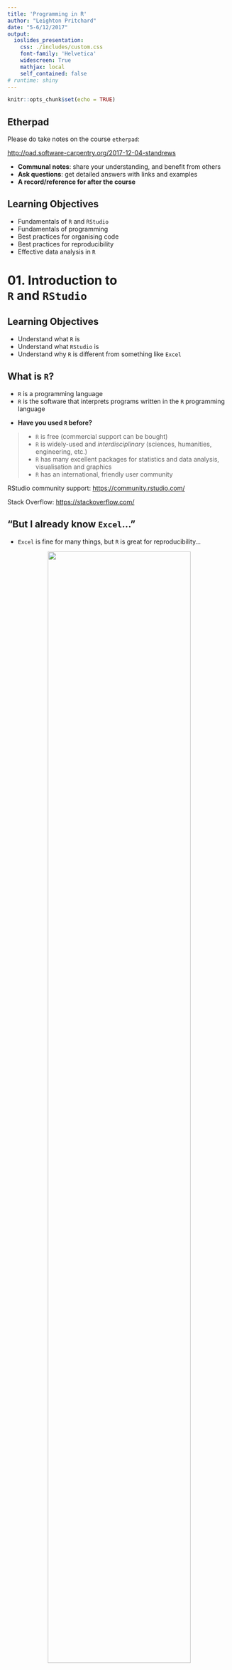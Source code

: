 ```yaml
---
title: 'Programming in R'
author: "Leighton Pritchard"
date: "5-6/12/2017"
output:
  ioslides_presentation:
    css: ./includes/custom.css
    font-family: 'Helvetica'
    widescreen: True
    mathjax: local
    self_contained: false
# runtime: shiny
---
```


```r
knitr::opts_chunk$set(echo = TRUE)
```

## Etherpad

<div class="attention">
Please do take notes on the course `etherpad`:
</div>

[http://pad.software-carpentry.org/2017-12-04-standrews](http://pad.software-carpentry.org/2017-12-04-standrews)

<div class="highlight">
* **Communal notes**: share your understanding, and benefit from others
* **Ask questions**: get detailed answers with links and examples
* **A record/reference for after the course**
</div>


## Learning Objectives

* Fundamentals of `R` and `RStudio`
* Fundamentals of programming
* Best practices for organising code
* Best practices for reproducibility
* Effective data analysis in `R`


# 01. Introduction to <br />`R` and `RStudio`


## Learning Objectives

* Understand what `R` is
* Understand what `RStudio` is
* Understand why `R` is different from something like `Excel`


## What is `R`?

* `R` is a programming language
* `R` is the software that interprets programs written in the `R` programming language

<div class="highlight">
* **Have you used `R` before?**
</div>

> * `R` is free (commercial support can be bought)
> * `R` is widely-used and *interdisciplinary* (sciences, humanities, engineering, etc.)
> * `R` has many excellent packages for statistics and data analysis, visualisation and graphics
> * `R` has an international, friendly user community

<div class="references">
<p>RStudio community support: [https://community.rstudio.com/](https://community.rstudio.com/)</p>
<p>Stack Overflow: [https://stackoverflow.com/](https://stackoverflow.com/)</p>
</div>


## "But I already know `Excel`…"

<div class="highlight">
* `Excel` is fine for many things, but `R` is great for reproducibility…
</div>

<center>
<img src="images/dt160107.gif" width="80%" />
</center>

> * ***Separates data from analysis***
> * Not point-and-click: *every step is explicit and transparent*
> * Easy to share, adapt, reuse, publish analyses with new/modified data (GitHub)
> * `R` can be run on supercomputers…

    
<div class="references">
* Mike Croucher's MLPM talk: [https://mikecroucher.github.io/MLPM_talk/](https://mikecroucher.github.io/MLPM_talk/)
</div>


## What is `RStudio`?

* `RStudio` is an *integrated development environment* (IDE) - all platforms

<center>
<img src="images/rstudio_window.png" width="50%" />
<img src="images/RStudio-Screenshot.png" width="40%" />
</center>

<div class="highlight">
* Interaction with `R` (console/'scratchpad')
* Script/code editor
* Graphics/visualisation
* Project management (`git` integration)
</div>


# 02. Getting to know `RStudio`


## Learning Objectives

* Familiarity with the `RStudio` IDE
* Introduce `R` syntax
* Learn good project management practices
* Set up a working directory with version control (`git`) in `RStudio`


## `RStudio` overview - Interactive Demo

<center>
<img src="images/rstudio-start-view.png" width="75%" />
</center>

## Challenge 01 (5min)

* **Try out some of your own calculations in the interactive console**

```r
2 ** 16
15 %% 4
15 %/% 4
```

<img src="images/red_green_sticky.png" width="100%" />

## Variables

<div class="highlight">
**Variables** are like *named boxes*
</div>

* An item of data goes in the box (called `Name`)
* When we refer to the box (*variable*) by its name, we really mean *what's in the box*

<center>
<img src="images/boxes_variables_arrow.png" width="45%" />
</center>


## Variables - Interactive Demo

```r
name <- "Samia"
name
x <- 1 / 40
x
x ^ 2
log(x)
```


## Functions

* Function (`log()`, `sin()` etc.) ≈ "canned script"
    * automate complicated tasks
    * make code more readable and reusable
* Some functions are built-in (in *base* packages, e.g. `sqrt()`, `lm()`, `plot()`)
* Some functions are *imported* in *libraries*

<div class="attention">
* Functions usually take *arguments* (*input*)
* Functions often *return* values (*output*)
</div>

## Getting Help For Functions

<center>
<div class="attention">
INTERACTIVE DEMO
</div>
</center>

```r
args(fname)            # arguments for fname
?fname                 # help page for fname
help(fname)            # help page for fname
??fname                # any mention of fname
help.search("text")    # any mention of "text"
vignette(fname)        # worked examples for fname
vignette()             # show all available vignettes
```

## Removing Variables

To remove variables from your workspace, use the `rm()` function

```r
x <- 1
ls()
rm(x, name)
ls()
```

To remove all variables use the broom in the `Environment` tab (`Rstudio`), or:

```r
rm(list=ls())
```


## Challenge 02 (5min)

What will be the value of each variable after each statement in the following program?

```r
mass <- 47.5
age <- 122
mass <- mass * 2.3
age <- age - 20
```

* `mass = 47.5, age = 102`
* `mass = 109.25, age = 102`
* `mass = 47.5, age = 122`
* `mass = 109.25, age = 122`


## Good Variable Names

* Descriptive (but not *too* long)
* Avoid existing names (e.g. `mean`, `matrix`, `list`, etc.)
* Consistent style
    * `periods.between.words`
    * `underscores_between_words`
    * `camelCaseToSeparateWords`

<center>
<div class="highlight">
**IN `R`…**
</div>
</center>

> * letters, numbers, underscores, and periods (`[a-zA-z0-9_.]`)
> * cannot start with a number
> * whitespace is not allowed


## Good Project Management Practices

<div class="highlight">
**No single 'right way' - only good principles**
</div>

* Use a single working directory per project/analysis
    - easier to move, share, and find files
    - use *relative paths* to locate files
* Treat raw data as read-only
    * keep in separate subfolder (`data`)?
* Clean data ready for work
    * keep cleaned/modified data in separate folder?
* Consider output generated by analysis to be disposable
    * can be regenerated by running analysis/code
    * don't place under version control

<div class="references">
Good Enough Practices in Scientific Computing (2017) Wilson *et al.* [http://journals.plos.org/ploscompbiol/article?id=10.1371/journal.pcbi.1005510](http://journals.plos.org/ploscompbiol/article?id=10.1371/journal.pcbi.1005510)
</class>

## Example Directory Structure

<center>
<img src="images/working-directory-structure.png" width="100%" />
</center>


## Project Management in `RStudio`

* `RStudio` tries to help you manage your projects
    * `R Project` concept - files and subdirectory structure
    * `git` integration
    * switching between multiple projects within `RStudio`
    * stores project history
    
<div class="highlight">
**Let's create a project in `RStudio`**

Using `git` for version control.
</div>

<center>
<div class="attention">
**INTERACTIVE DEMO**
</div>
</center>

<img src="images/red_green_sticky.png" width="100%" />

<div class="references">
`RStudio` projects: [https://support.rstudio.com/hc/en-us/articles/200526207-Using-Projects](https://support.rstudio.com/hc/en-us/articles/200526207-Using-Projects)
</div>


## Working in `RStudio`

<div class="highlight">
We can write code in several ways in `RStudio`
</div>

* At the console (you've done this)
* In a script
* As an interactive notebook
* As a markdown file
* As a Shiny app

We're going to create a new dataset and `R` script.

* Putting code in a script makes it easier to modify, share and run

<center>
<div class="attention">
**INTERACTIVE DEMO**
</div>
</center>


# 03. A First Analysis in `RStudio`


## Learning Objectives

* Load data into an `R` project
* Produce summary statistics of data
* Extract subsets of data
* Basic plotting in `R` (*base graphics*)


## Our Task

* Patients have been given a new treatment for arthritis
* We have measurements of inflammation over a period of days for each patient
* We want to produce a preliminary analysis and graphs for this data

<div class="highlight">
Download the file from the following link to your `data/` directory, and extract it
</div>

* [https://swcarpentry.github.io/r-novice-inflammation/files/r-novice-inflammation-data.zip](https://swcarpentry.github.io/r-novice-inflammation/files/r-novice-inflammation-data.zip)

(the link is available on the course Etherpad page)

<img src="images/red_green_sticky.png" width="100%" />


## Loading Data - Interactive Demo

* You created data manually earlier, but this is rare
* Data are most commonly read in from plain text files

<div class="highlight">
Data files can be inspected in `RStudio`
</div>

```r
read.csv(file = "data/inflammation-01.csv", header = FALSE)
```


## Challenge 03 (5min)

How would you open a similar data file that had:

* a comma (`,`) as the decimal point character
* semi-colon (`;`) as the field separator

using `read.csv()`

<center>
<div class="attention">
**Use the help function and documentation**
</div>
</center>

<img src="images/red_green_sticky.png" width="100%" />


## Indexing Data - Interactive Demo

* We use *indexing* to refer to elements of a variable
    * square brackets: `[]`
    * row, then column: `[row, column]`

```r
data[1, 1]     # First value in dataset
data[30, 20]   # Middle value of dataset
```

* To get a range of values, use the `:` separator (meaning 'to')

```r
data[1:4, 1:4]   # rows 1 to 4; columns 1 to 4
```

* To select a complete row or column, leave it blank

```r
data[5, ]     # row 5
data[, 16]    # column 16
```


## Summary Functions - Interactive Demo

* `R` provides useful functions to summarise data
* We can use *indexing* to get summary information on individual patients and days

```r
max(data)           # largest value in dataset
max(data[2, ])      # largest value for patient 2
min(data[, 7])      # smallest value on day 7
mean(data[, 7])     # mean value on day 7
sd(data[, 7])       # standard deviation of values on day 7
```


## Challenge 04 (5min)

Given the *vector* in `R`:

```r
animal <- c("m", "o", "n", "k", "e", "y")
```

Can you generate slices that do the following:

* return the first three characters
* return the last three characters
* return the first three characters *in reverse order*

* What do `animal[-1]` and `animal[-4]` do?
* Can you explain what `animal[-1:-4]` does?

<img src="images/red_green_sticky.png" width="100%" />


## Repetitive Calculations - Interactive Demo

* We could calculate mean inflammation for every patient (or day) this way, but it's tedious

<div class="highlight">
**Computers exist to do tedious things for us**
</div>

* `R` has several ways to automate this process
* We'd like to `apply` a *function* (`mean`) to each row in the `data`:

```r
apply(X = data, MARGIN = 1, FUN = mean)
```

<div class="attention">
* `MARGIN = 1`: rows
* `MARGIN = 2`: columns
</div>

```r
rowMeans(data)
colMeans(data)
```


## Base Graphics

> "The purpose of computing is insight, not numbers.” - Richard Hamming

<div class="highlight">
* `R` has many available graphics packages
    * graphically beautiful
    * specific problem domains
* 'built-in' graphics are known as *base graphics*
</div>

* Base graphics are powerful tools for visualisation and understanding


## Plotting - Interactive Demo

```r
plot(avg_inflammation_patient)

max_day_inflammation <- apply(dat, 2, max)
plot(max_day_inflammation)

plot(apply(dat,2,min))       # 3 functions in one!
```

<center>
<img src="images/plot1.png" width="30%" />
<img src="images/plot2.png" width="30%" />
<img src="images/plot3.png" width="30%" />
</center>


## Challenge 05 (5min)

Can you add a plot to your script showing:

* standard deviation, by day
* a histogram of inflammation by day

<div class="attention">
**(don't forget to commit changes)**
</div>

<img src="images/red_green_sticky.png" width="100%" />


# 04. Data Types and <br />Structures in `R`


## Learning Objectives

* Basic data types in `R`
* Common data structures in `R`
* How to find out the type/structure of `R` data
* Understand how `R`'s data types and structures relate to your own data


## Data Types and Structures in `R`

* `R` is mostly used for data analysis
* `R` has special *types* and *structures* to help you work with data
* Much of the focus is on tabular data (*data frames*) 

<center>
<div class="attention">
**INTERACTIVE DEMO**
</div>
</center>

<div class="highlight">
Understanding data types, their uses, and how they relate to your own data is key to successful analysis with `R`

(it's not just about programming)
</div>

## What Data Types Do You Expect?

<center>
<div class="attention">
**What data types would you expect to see?**

What examples of data types can you think of from your own experience?
</div>
</center>

## Data Types in `R`

* Data *types* in `R` are *atomic*
    * All data is one of these types
    * All data *structures* are built from these
    
<div class="highlight">
1. **logical**: `TRUE`, `FALSE`
2. **numeric**:
    * **integer**: `3`, `2L`, `123456`
    * **double** (*decimal*): `3.0`, `-23.45`, `pi`
3. **complex**: `3+0i`, `1+4i`
4. **character** (*text*): `"a"`, `'SWC'`, `"This is not a string"`
5. **raw**: binary data
</div>

<center>
<div class="attention">
**INTERACTIVE DEMO**
</div>
</center>


## Challenge 06 (5min)

Create examples of data with the following characteristics:

<div class="highlight">
* name: `answer`, type: `logical`
* name: `height`, type: `numeric`
* name: `dog_name`, type: `character`
</div>

For each variable, test that it has the data type you intended

<img src="images/red_green_sticky.png" width="100%" />


## Five Common `R` Data Structures

* `vector`
* `factor`
* `list`
* `matrix`
* `data.frame`

<center>
<div class="attention">
**INTERACTIVE DEMO**
</div>
</center>


## Challenge 07 (5min)

Vectors are *atomic*: they can contain only a single data *type*

What data type are the following vectors (`xx`)?

```R
xx <- c(1.7, "a")
xx <- c(TRUE, 2)
xx <- c("a", TRUE)
```

<div class="highlight">
Options: `logical`, `integer`, `numeric`, `character`
</div>

<img src="images/red_green_sticky.png" width="100%" />


## Coercion

* *Coercion* means changing data from one *type* to another
* `R` will perform *implicit coercion* on vectors to make them atomic

<div class="highlight">
`logical` $\rightarrow$ `integer` $\rightarrow$ `double` $\rightarrow$ `complex` $\rightarrow$ `character`
</div>

<center>
<div class="attention">
**If there are formatting problems with your data, you might not have the type you expect when you import into `R`**
</div>
</center>

* Manual coercion with `as.<type_name>()`

<center>
<div class="attention">
**INTERACTIVE DEMO**
</div>
</center>


## Factors

Data often comes in one of two types:

* *quantitative*: e.g. integers or real numbers <br />(`weight <- 17.2`; `rooms <- 7`)
* *categorical*:  e.g. ordered or unordered classes <br />(`grade <- "8"`, `coat <- "brindled"`)

<div class="highlight">
**This kind of distinction critical in many applications (e.g. statistical modelling)**
</div>

> * **Factors** are special vectors that represent *categorical* data
    * Stored as vectors of *labelled integers*
    * **Cannot be treated as strings/text**

<center>
<div class="attention">
**INTERACTIVE DEMO**
</div>
</center>


## Challenge 08 (5min)

Create a new `factor`, defining `control` and `case` experiments, and inspect the result:

```r
f <- factor(c("case", "control", "case", "control", "case"))
str(f)
```

<div class="attention">
**In some statistical analyses in `R` it is important that the `control` level is numbered `1`**
</div>

* Using the help available to you in `RStudio`, can you create a factor with the same values, but where the `control` level is numbered `1`?

<img src="images/red_green_sticky.png" width="100%" />


## Matrices

* *Matrices* are 2D *vectors* of atomic values
    * An extremely important data type in numerical analyses
    
<center>
<div class="attention">
**INTERACTIVE DEMO**
</div>
</center>

```r
# Create matrix of zeroes
m1 <- matrix(0, ncol = 6, nrow = 3)

# Create matrix of numbers 1 and 2
m2 <- matrix(c(1, 2), ncol = 4, nrow = 3)
```


## Challenge 09 (5min)

Can you create a matrix with:

* 5 columns
* 10 rows
* Containing the numbers `1:50`

<div class="highlight">
* Did the `matrix()` function fill the matrix by column, or by row?
* If the matrix was filled by row, can you create a new matrix that fills by column (or *vice versa*)

**Use the `Rstudio` documentation to help**
</div>

<img src="images/red_green_sticky.png" width="100%" />


## Lists

* `list`s are like *vectors*, but can hold *any combination of datatype*
    * *elements* in a `list` are denoted by `[[]]` and can be named
    
<center>
<div class="attention">
**INTERACTIVE DEMO**
</div>
</center>

```r
# create a list
l <- list(1, 'a', TRUE, matrix(0, nrow = 2, ncol = 2), f)
l_named <- list(a = "SWC", b = 1:4)
```


## Logical Indexing

* We have used *indexing*, *slicing* and *names* to get data **by 'location'**

```r
> animal[c(2,4,6)]
[1] "o" "k" "y"
> m2[2:3, 3:4]
     [,1] [,2]
[1,]    2    1
[2,]    1    2
> l_named$b
[1] 1 2 3 4
```

* *Logical indexes* can select data that meets certain criteria

<center>
<div class="attention">
**INTERACTIVE DEMO**
</div>
</center>

```r
x <- c(5.4, 6.2, 7.1, 4.8, 7.5)
mask <- c(TRUE, FALSE, TRUE, FALSE, TRUE)
x[mask]
x[x > 7]
```


# 05. Dataframes


## Learning Objectives

* Understand the concept of a `data.frame`
* Understand how a `data.frame` is built from `R` data structures
* Know how to access any element of a `data.frame`
* Read data into a `data.frame`
* Write data out from a `data.frame`


## Let's look at a `data.frame`

* The `cats` data is a `data.frame`

<center>
<div class="attention">
**INTERACTIVE DEMO**
</div>
</center>

```r
> class(cats)
[1] "data.frame"
> cats
    coat weight likes_string
1 calico    2.1            1
2  black    5.0            0
3  tabby    3.2            1
```

## What is a `data.frame`?

<div class="highlight">
* The standard `R` data structure for storing tabular, *rectangular* data
</div>

* A named `list` of `vector`s having identical lengths.
    * Each column is a `vector`
    * Each `vector` can be a different data type
    
<div class="attention">
* This is very much **LIKE** a spreadsheet, but…
    * Columns are constrained to a type
    * Columns are all the same length
</div>


## Creating a `data.frame`

<center>
<div class="attention">
**INTERACTIVE DEMO**
</div>
</center>

```r
# Create a data frame
df <- data.frame(a=c(1,2,3), b=c('eeny', 'meeny', 'miney'),
                 c=c(TRUE, FALSE, TRUE))
summary(df)
```


## Challenge 10 (5min)

I made some mistakes when defining this `data.frame`.

Can you spot and fix them?

```r
author_book <- data.frame(author_first = c('Charles', 'Ernst', "Theodosius"),
                          author_last = c(Darwin, Mayr, Dobzhansky),
                          year = c(1942, 1970))
```

<img src="images/red_green_sticky.png" width="100%" />


## Challenge 11 (5min)

Can you predict the class for each column in the following example?

```r
country_climate <- data.frame(country=c("Canada", "Panama",
                                        "South Africa", "Australia"),
                               climate=c("cold", "hot", "temperate",
                                         "hot/temperate"),
                               temperature=c(10, 30, 18, "15"),
                               northern_hemisphere=c(TRUE, TRUE, FALSE,
                                                     "FALSE"),
                               has_kangaroo=c(FALSE, FALSE, FALSE, 1))
```

<img src="images/red_green_sticky.png" width="100%" />


## Challenge 12 (5min)

Can you create the following data frame, but make `b` a vector of `character` elements, rather than a `factor`?

```r
df_chr <- data.frame(a=c(1,2,3), b=c('eeny', 'meeny', 'miney'),
                     c=c(TRUE, FALSE, TRUE))
```

<center>
<div class="attention">
**Use the `RStudio` help**
</div>
</center>

<img src="images/red_green_sticky.png" width="100%" />


## Adding rows and columns

* We *bind* `vector`s to add columns, and `list`s to add rows
    * Adding a new `factor` level may be required

```r
df <- cbind(df, vals = 3:1)
levels(df$b) <- c('eeny', 'meeny', 'miney', 'mo')
df <- rbind(df, list(4, 'mo', FALSE, 0))
```

<center>
<div class="attention">
**INTERACTIVE DEMO**
</div>
</center>


## Writing `data.frame` to file

<center>
<div class="attention">
**INTERACTIVE DEMO**
</div>
</center>

```r
write.table(df, "data/df_example.tab", sep="\t")
```

We need to provide

* the `data.frame`
* the path to the file being written
* a column separator


## Reading into a `data.frame`

<center>
<div class="attention">
**INTERACTIVE DEMO**
</div>
</center>

<div class="highlight">
* Download data from [https://raw.githubusercontent.com/resbaz/r-novice-gapminder-files/master/data/gapminder-FiveYearData.csv](https://raw.githubusercontent.com/resbaz/r-novice-gapminder-files/master/data/gapminder-FiveYearData.csv)
* Put the file in the `data/` directory

**The link is available on the course Etherpad**
</div>

```r
gapminder <- read.table("data/gapminder-FiveYearData.csv", sep=",", header=TRUE)
```

* `R` can also read data direct from the internet

```r
url <- paste("https://raw.githubusercontent.com/resbaz/r-novice-gapminder-files/",
             "master/data/gapminder-FiveYearData.csv", sep = '')
gapminder <- read.table(url, sep=",", header=TRUE)
```


## Investigating `gapminder`

<center>
<div class="attention">
**INTERACTIVE DEMO**
</div>
</center>

```r
str(gapminder)              # structure of the data.frame
typeof(gapminder$year)      # data type of a column
length(gapminder)           # length of the data.frame
nrow(gapminder)             # number of rows in data.frame
ncol(gapminder)             # number of columns in data.frame
dim(gapminder)              # number of rows and columns in data.frame
colnames(gapminder)         # column names from data.frame
head(gapminder)             # first few rows of dataframe
summary(gapminder)          # summary of data in data.frame columns
```


## Subsets of `data.frame`s

* `data.frame`s are `list`s and subset in the same way
* `data.frame`s are 2D data (tabular) and subset like `matrix`es

<center>
<div class="attention">
**INTERACTIVE DEMO**
</div>
</center>

```r
gapminder[3]                  # single column (get dataframe)
gapminder[["lifeExp"]]        # single column (get vector/factor)
gapminder$year                # single column (get vector/factor)
gapminder[1:3,]               # row slice (get dataframe)
gapminder[3,]                 # row slice (get dataframe)
gapminder[, 3]                # column slice (get vector/factor)
gapminder[, 3, drop=FALSE]    # column slice (get dataframe)
```


## Challenge 13 (5min)

I made some mistakes when subsetting `gapminder`, can you fix them?

```r
# Extract observations collected for the year 1957
gapminder[gapminder$year = 1957,]

# Extract all columns except 1 through 4
gapminder[, -1:4]

# Extract all rows where life expectancy is greater than 80 years
gapminder[gapminder$lifeExp > 80]

# ADVANCED: Extract rows for years 2002 and 2007
gapminder[gapminder$year == 2002 | 2007]
```

<img src="images/red_green_sticky.png" width="100%" />


# 06. Packages


## Learning Objectives

* Understand what packages are
* How to install a desired package
* How to use a package in your code


## Packages

In `R`:

* a *package* is the basic unit of reusable code
* many useful and specialist tools are distributed as packages
* over 10,000 packages are available at `CRAN`
* you can distribute your own code as a package

<center>
<div class="attention">
**INTERACTIVE DEMO**
</div>
</center>

```r
installed.packages()               # see installed packages
install.packages("packagename")    # install a new package
update.packages()                  # update installed packages
library(packagename)               # import a package for use in your code
```

<div class="references">
CRAN - the Comprehensive `R` Archive Network: [https://cran.r-project.org/](https://cran.r-project.org/)
</div>


## Challenge 14 (5min)

Can you check if the following packages are installed on your system, and install them if necessary?

```r
dplyr
ggplot2
knitr
```

<img src="images/red_green_sticky.png" width="100%" />


# 07. Creating Publication-<br />Quality Graphics


## Visualisation is Critical!

<center>
<img src="images/how_scientists_see_data.jpg" width="100%" />
</center>


## Learning Objectives

* Be able to use `ggplot2` to generate publication-quality graphics
* Understand the grammar of graphics


## The Grammar of Graphics

* `ggplot2` is part of the *Tidyverse*, a collection of packages for data science
    - `ggplot2` is the graphics package
    
<div class="highlight">
* **Implements the "Grammar of Graphics"**
    - Separates data from its representation
    - Helps iteratively update/refine plots
    - Helps build complex, effective visualisations from simple elements
</div>

<div class="attention">
* *data*
* *aesthetics*
* `geom`s
* *layers*
</div>

<div class="references">
Tidyverse: [https://www.tidyverse.org/](https://www.tidyverse.org/)
</div>


## A Basic Scatterplot

* You can use `ggplot2` like *base graphics*
    - `qplot()` ≈ `plot()`

<center>
<div class="attention">
**INTERACTIVE DEMO**
</div>
</center>

```r
library(ggplot2)
plot(gapminder$lifeExp, gapminder$gdpPercap, col=gapminder$continent)
qplot(lifeExp, gdpPercap, data=gapminder, colour=continent)
```

<center>
<img src="images/plot_scatterplot.png" width="40%" />
<img src="images/qplot_scatterplot.png" width="40%" />
</center>


## What is a Plot? *aesthetics*

* Each observation in the *data* is a point
* A point's *aesthetics* determine how it is rendered
    - co-ordinates on the image; size; shape; colour
* *aesthetics* can be constant or mapped to variables
* Many different plots can be generated from the same data by changing *aesthetics*

<center>
<img src="images/qplot_scatterplot.png" width="45%" />
</center>


## What is a Plot? *aesthetics*

* *aesthetics* define datapoint representations as a *new dataset*

<center>
<img src="images/scatterplot_data_table.png" width="25%" />
</center>

<div class="highlight">
**This should remind you of a `data.frame`**
</div>


## What is a Plot? `geom`s

<div class="highlight">
`geom` (short for *geometry*) defines the "type" of representation
</div>

* If data are drawn as points: **scatterplot**
* If data are drawn as lines: **line plot**
* If data are drawn as bars: **bar chart** 

<center>
<img src="images/geom_types.png" width="60%" />
</center>

<div class="attention">
* **`ggplot2` provides several `geom` types**
</div>


## What is a Plot? `geom`s

<div class="highlight">
**The same *data* and *aesthetics* can be shown with different `geom`**
</div>

<center>
<div class="attention">
**INTERACTIVE DEMO**
</div>
</center>

```r
# Generate plot of GDP per capita against life Expectancy
p <- ggplot(data=gapminder, aes(x=lifeExp, y=gdpPercap, color=continent))
p + geom_point()
p + geom_line()
```


## Challenge 15 (5min)

Can you create another figure in your script showing how *life expectancy* changes as a function of *time*, as a scatterplot?

<img src="images/red_green_sticky.png" width="100%" />


## What is a Plot? *layers*

* We've just used another "Grammar of Graphics" concept: *layers*
    - `ggplot2` plots are built as *layers*
    
<div class="highlight">
All *layers* have two components

1. *data* and *aesthetics*
2. a `geom`
</div>

* *Data* and *aesthetics* can be defined in a *base* `ggplot` object
    - values from the *base* are *inherited* by the other layers
    - the *base* can be overridden in other layers


## What is a Plot? *layers*

* *Data* and *aesthetics* can be defined in a *base* `ggplot` object
    - values from the *base* are *inherited* by the other layers
    - the *base* can be overridden in other layers

```r
p <- ggplot(data=gapminder, aes(x=lifeExp, y=gdpPercap, colour=continent))
p + geom_point()
```

<center>
<img src="images/ggplot_layers_1.png" width=80% />
</center>

## What is a Plot? *layers*

* *Data* and *aesthetics* can be defined in a *base* `ggplot` object
    - values from the *base* are *inherited* by the other layers
    - the *base* can be overridden in other layers

```r
p <- ggplot(data=gapminder, aes(x=lifeExp, y=gdpPercap, colour=continent))
p + geom_line(aes(group=country))
```

<center>
<img src="images/ggplot_layers_2.png" width=80% />
</center>

<center>
<div class="attention">
**INTERACTIVE DEMO**
</div>
</center>

## What is a Plot? *layers*

* We can use several layers of `geom`s to build a plot
    * `alpha` controls *opacity* for a layer

```r
p <- ggplot(data=gapminder, aes(x=lifeExp, y=gdpPercap, color=continent))
p + geom_line(aes(group=country)) + geom_point(alpha=0.4)
```

<center>
<img src="images/ggplot_layers_3.png" width=80% />
</center>

<center>
<div class="attention">
**INTERACTIVE DEMO**
</div>
</center>


## Challenge 16 (5min)

Can you create another figure in your script showing how *life expectancy* changes as a function of *time*, coloured by continent, with two layers:

* a line plot, grouping points by country
* a scatterplot showing each data point, with 35% opacity

(commit your changes to the `gapminder.R` script)

<img src="images/red_green_sticky.png" width="100%" />


## Transformations and `scale`s

* Data transformations are handled with `scale` layers

<div class="highlight">
* `scale` layers map data values to new aesthetics on the plot
    - axis scaling (log scales)
    - colour scaling (changing palettes)
</div>

<center>
<img src="images/ggplot_layers_4.png" width=80% />
</center>

<center>
<div class="attention">
**INTERACTIVE DEMO**
</div>
</center>


## Statistics layers

* Some `geom` layers transform the dataset
   * Usually this is a data summary (e.g. smoothing or binning)
   
<center>
<img src="images/ggplot_layers_5.png" width=80% />
</center>

<center>
<div class="attention">
**INTERACTIVE DEMO**
</div>
</center>


## Multi-panel figures

* So far all our plots have all data in a single figure
* Comparisons can be clearer with multiple panels:
    - *facets*
    - "small multiples plots"

<div class="highlight">
Use the `facet_wrap()` layer to generate grids of plots
</div>
    
<center>
<div class="attention">
**INTERACTIVE DEMO**
</div>
</center>

```r
# Compare life expectancy over time by continent
p <- ggplot(data=gapminder, aes(x=year, y=lifeExp, colour=continent,
                                group=country))
p <- p + geom_line() + scale_y_log10()
p + facet_wrap(~continent)
```


## Challenge 17 (10min)

Can you create a scatterplot and contour densities of GDP per capita against population size, with colour filled by continent?

**ADVANCED:** Transform the *x* axis to better visualise data spread, and use facets to panel density plots by year.

<img src="images/red_green_sticky.png" width="100%" />


# 08. Working with `data.frame`s in `dplyr`


## Learning Objectives

* How to manipulate `data.frame`s with the six *verbs* of `dplyr`
    * a 'grammar of data manipulation'

<div class="highlight">
* `select()`
* `filter()`
* `group_by()`
* `summarize()`
* `mutate()`
* `%>%` (pipe)
</div>


## What and Why is `dplyr`?

* `dplyr` is another package in the *Tidyverse*
* Facilitates analysis by *groups*
    * Helps avoid repetition
    
```r
> mean(gapminder[gapminder$continent == "Africa", "gdpPercap"])
[1] 2193.755
> mean(gapminder[gapminder$continent == "Americas", "gdpPercap"])
[1] 7136.11
> mean(gapminder[gapminder$continent == "Asia", "gdpPercap"])
[1] 7902.15
```

<div class="highlight">
Avoiding repetition (though automation) makes code

* **robust**
* **reproducible**
</div>


## Split-Apply-Combine

<center>
<img src="images/splitapplycombine.png" width="100%"/>
</center>


## `select()` - Interactive Demo

```r
library(dplyr)
```

<center>
<img src="images/dplyr_select.png" width="50%"/>
</center>

```r
select(gapminder, year, country, gdpPercap)
gapminder %>% select(year, country, gdpPercap)
```


## `filter()`

* `filter()` selects rows on the basis of some condition

<center>
<div class="attention">
**INTERACTIVE DEMO**
</div>
</center>

```r
filter(gapminder, continent=="Europe")

# Select gdpPercap by country and year, only for Europe
eurodata <- gapminder %>%
              filter(continent == "Europe") %>%
              select(year, country, gdpPercap)
```


## Challenge 18 (5min)

Can you write a single line (which may span multiple lines and include pipes) that produces a dataframe containing:

* life expectancy, country, and year data
* only for African nations

How many rows does the dataframe have?

<img src="images/red_green_sticky.png" width="100%" />


## `group_by()` - Interactive Demo

<center>
<img src="images/dplyr_group_by.png" width="50%"/>
</center>

```r
group_by(gapminder, continent)
gapminder %>% group_by(continent)
```


## `summarize()` - Interactive Demo

<center>
<img src="images/dplyr_summarize.png" width="50%"/>
</center>

```r
# Produce table of mean GDP by continent
gapminder %>%
    group_by(continent) %>%
    summarize(meangdpPercap=mean(gdpPercap))

```


## Challenge 19 (5min)

* Can you calculate the average life expectancy per *country* in the `gapminder` data?
* Which nation has longest life expectancy, and which the shortest?

<img src="images/red_green_sticky.png" width="100%" />


## `count()` and `n()`

* Two useful functions related to `summarize()`
    - `count()`/`tally()`: a function that reports a table of counts by group
    - `n()`: a function used *within* `summarize()`, `filter()` or `mutate()` to represent count by group
    
<center>
<div class="attention">
**INTERACTIVE DEMO**
</div>
</center>

```r
gapminder %>%
  filter(year == 2002) %>%
  count(continent, sort = TRUE)

gapminder %>%
  group_by(continent) %>%
  summarize(se_lifeExp = sd(lifeExp)/sqrt(n()))
```


## `mutate()`

* `mutate()` is a function allowing creation of new variables

<div class="highlight">
several `dplyr` *verbs* can be chained in a single operation
</div>

<center>
<div class="attention">
**INTERACTIVE DEMO**
</div>
</center>

```r
# Calculate GDP in $billion
gdp_bill <- gapminder %>%
  mutate(gdp_billion = gdpPercap * pop / 10^9)

# Calculate total/sd of GDP by continent and year
gdp_bycontinents_byyear <- gapminder %>%
    mutate(gdp_billion=gdpPercap*pop/10^9) %>%
    group_by(continent,year) %>%
    summarize(mean_gdpPercap=mean(gdpPercap),
              sd_gdpPercap=sd(gdpPercap),
              mean_gdp_billion=mean(gdp_billion),
              sd_gdp_billion=sd(gdp_billion))
```


# 09. Program Flow Control


## Learning Objectives

* How to make data-dependent choices in `R`
* Use `if()` and `else()`
* Repeat operations in `R`
* Use `for()` loops
* *vectorisation* to avoid repeating operations


## `if()` … `else`

* We often want to perform operations (or not) *conditional* on a piece of data
    * The `if()` and `else` construct is useful for this
    
```R
# if
if (condition is true) {
  PERFORM ACTION
}

# if ... else
if (condition is true) {
  PERFORM ACTION
} else {  # i.e. if the condition is false,
  PERFORM ALTERNATIVE ACTION
}
```

<center>
<div class="attention">
**INTERACTIVE DEMO**
</div>
</center>


## Challenge 20 (5min)

Can you use an `if()` statement to report whether there are any records from 2002 in the `gapminder` dataset?

Can you do the same for 2012?

<div class="attention">
**HINT:** Look at the help for the `any()` function
</div>

<img src="images/red_green_sticky.png" width="100%" />


## `for()` loops

* `for()` loops are a very common construct in programming
    - `for` each `<item>` in a group, `<do something (with the item)>`
* Not as useful in `R` as in some other languages

```r
for(iterator in set of values){
  do a thing
}
```

<center>
<div class="attention">
**INTERACTIVE DEMO**
</div>
</center>


## `while()` loops

* `while()` loops are useful when you need to *do something* **while** some condition is true

```r
while(this condition is true){
  do a thing
}
```

<center>
<div class="attention">
**INTERACTIVE DEMO**
</div>
</center>


## Challenge 21 (5min)

Can you use a `for()` loop and an `if()` statement to print whether each letter in the alphabet is a vowel?

<div class="attention">
**HINT:** Use `R`'s help for `letters` and `%in%`
</div>

<img src="images/red_green_sticky.png" width="100%" />


## Vectorisation

* `for()` and `while()` loops can be useful, but are not *efficient*
* Most functions in `R` are *vectorised*
    - When applied to a *vector*, apply to all elements in that *vector*
    - **No need to loop**
    
<div class="highlight">
You've already seen and used much of this behaviour
</div>
    
<center>
<div class="attention">
**INTERACTIVE DEMO**
</div>
</center>

```r
x < 1:4
x * 2
y <- 6:9
x + y
m <- matrix(1:12, nrow = 3, ncol = 4)
m * m
m %*% m
```


## Challenge 22 (5min)

We want to sum the following series of fractions

$\frac{1}{1^2} + \frac{1}{2^2} + \frac{1}{3^2} + \ldots + \frac{1}{n^2}$

for large values of $n$

Can you do this using vectorisation for $n = 10,000$?

<img src="images/red_green_sticky.png" width="100%" />


# 10. Functions


## Learning Objectives

* Why functions are important
* How to write a new function
* Defining a function that takes arguments
* Returning a value from a function
* Set default values for function arguments


## Why Functions?

* Functions let us run a complex series of commands in one go
    - under a memorable/descriptive name
    - invoked with that name
    - with a defined set of inputs and outputs
    - to perform a logically coherent task
    
<div class="highlight">    
Functions are the building blocks of programming
</div>

* Small functions with one obvious, clearly-defined task are good

## Defining a Function

* You will often need to write your own functions
* They take a standard form

```r
<function_name> <- function(<arg1>, <arg2>) {
  <do something>
  return(<result>)
}
```

<center>
<div class="attention">
**INTERACTIVE DEMO**
</div>
</center>

```r
my_sum <- function(a, b) {
  the_sum <- a + b
  return(the_sum)
}
```


## Documentation

* So far, you've been able to use `R`'s built-in help to see function documentation
    - This isn't available for your functions unless you write it

<center>    
<div class="highlight">
**Your future self will thank you!**

(and so will your colleagues)

*Write programs for people, not for computers*
</div>
</center>

* State what the code does (and why)
* Define inputs and outputs
* Give an example

<center>
<div class="attention">
**INTERACTIVE DEMO**
</div>
</center>



## Function Arguments

* We can define functions that take multiple arguments
* We can also define default values for arguments

<center>
<div class="attention">
**INTERACTIVE DEMO**
</div>
</center>

```r
# Calculate total GDP in gapminder data
calcGDP <- function(data, year_in=NULL, country_in=NULL) {
  gdp <- gapminder %>% mutate(gdp=(pop * gdpPercap))
  if (!is.null(year_in)) {
    gdp <- gdp %>% filter(year %in% year_in)
  }
  if (!is.null(country_in)) {
    gdp <- gdp %>% filter(country %in% country_in)
  }
  return(gdp)
}
```


## Challenge 23 (10min)

Can you write a function that takes an optional argument called `letter`, which:

* Plots the life expectancy per year for each country
* Only for countries whose name starts with a letter in `letter`
* Uses `facet_wrap()` to produce a grid of output graphs

* **ADVANCED:** Make the facet wrapping optional

<div class="highlight">
**HINT:** The following code may be useful

```r
starts.with <- substr(gapminder$country, start = 1, stop = 1)
az.countries <- gapminder[starts.with %in% c("A", "Z"), ]
```
</div>

<img src="images/red_green_sticky.png" width="100%" />